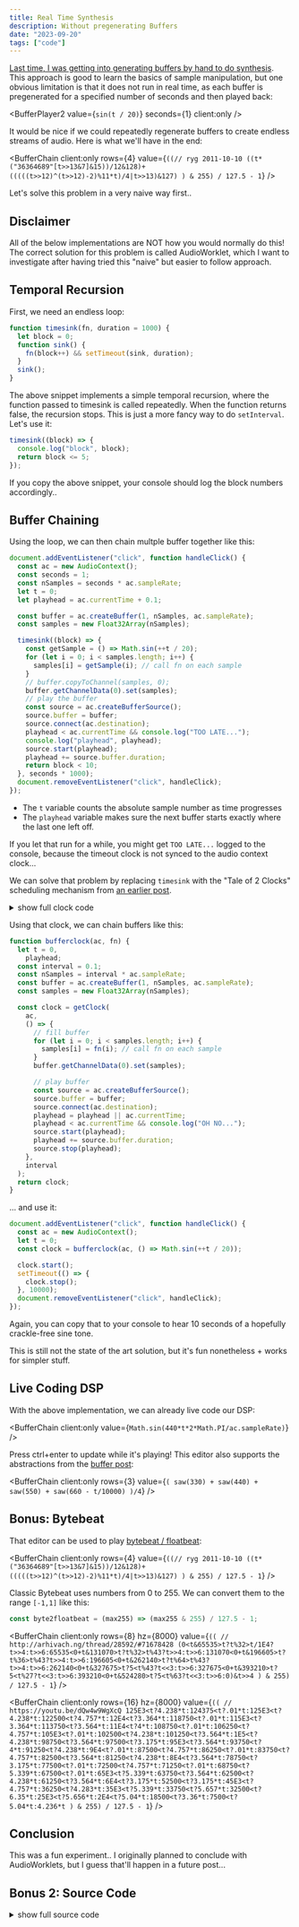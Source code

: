 ```yaml
---
title: Real Time Synthesis
description: Without pregenerating Buffers
date: "2023-09-20"
tags: ["code"]
---
```



[Last time, I was getting into generating buffers by hand to do synthesis](https://loophole-letters.netlify.app/buffers/).
This approach is good to learn the basics of sample manipulation, but one obvious limitation is that it does not run in real time,
as each buffer is pregenerated for a specified number of seconds and then played back:

<BufferPlayer2 value={`sin(t / 20)`} seconds={1} client:only />

It would be nice if we could repeatedly regenerate buffers to create endless streams of audio. Here is what we'll have in the end:

<BufferChain
  client:only
  rows={4}
  value={`((// ryg 2011-10-10
((t*("36364689"[t>>13&7]&15))/12&128)+(((((t>>12)^(t>>12)-2)%11*t)/4|t>>13)&127)
) & 255) / 127.5 - 1`}
/>

Let's solve this problem in a very naive way first..

## Disclaimer

All of the below implementations are NOT how you would normally do this! The correct solution for this problem is called AudioWorklet,
which I want to investigate after having tried this "naive" but easier to follow approach.

## Temporal Recursion

First, we need an endless loop:

```js
function timesink(fn, duration = 1000) {
  let block = 0;
  function sink() {
    fn(block++) && setTimeout(sink, duration);
  }
  sink();
}
```

The above snippet implements a simple temporal recursion, where the function passed to timesink is called repeatedly.
When the function returns false, the recursion stops. This is just a more fancy way to do `setInterval`.
Let's use it:

```js
timesink((block) => {
  console.log("block", block);
  return block <= 5;
});
```

If you copy the above snippet, your console should log the block numbers accordingly..

## Buffer Chaining

Using the loop, we can then chain multple buffer together like this:

```js
document.addEventListener("click", function handleClick() {
  const ac = new AudioContext();
  const seconds = 1;
  const nSamples = seconds * ac.sampleRate;
  let t = 0;
  let playhead = ac.currentTime + 0.1;

  const buffer = ac.createBuffer(1, nSamples, ac.sampleRate);
  const samples = new Float32Array(nSamples);

  timesink((block) => {
    const getSample = () => Math.sin(++t / 20);
    for (let i = 0; i < samples.length; i++) {
      samples[i] = getSample(i); // call fn on each sample
    }
    // buffer.copyToChannel(samples, 0);
    buffer.getChannelData(0).set(samples);
    // play the buffer
    const source = ac.createBufferSource();
    source.buffer = buffer;
    source.connect(ac.destination);
    playhead < ac.currentTime && console.log("TOO LATE...");
    console.log("playhead", playhead);
    source.start(playhead);
    playhead += source.buffer.duration;
    return block < 10;
  }, seconds * 1000);
  document.removeEventListener("click", handleClick);
});
```

- The `t` variable counts the absolute sample number as time progresses
- The `playhead` variable makes sure the next buffer starts exactly where the last one left off.

If you let that run for a while, you might get `TOO LATE...` logged to the console, because the timeout clock is not synced to the audio context clock...

We can solve that problem by replacing `timesink` with the "Tale of 2 Clocks" scheduling mechanism from [an earlier post](https://loophole-letters.vercel.app/web-audio-scheduling).

<details>
<summary>show full clock code</summary>

```js
// generalized "Tale of 2 Clocks" scheduling
function createClock(
  getTime,
  callback, // called slightly before each cycle
  duration = 0.05, // duration of each cycle
  interval = 0.1, // interval between callbacks
  overlap = 0.1 // overlap between callbacks
) {
  let tick = 0; // counts callbacks
  let phase = 0; // next callback time
  let precision = 10 ** 4; // used to round phase
  let minLatency = 0.01;
  const setDuration = (setter) => (duration = setter(duration));
  overlap = overlap || interval / 2;
  const onTick = () => {
    const t = getTime();
    const lookahead = t + interval + overlap; // the time window for this tick
    if (phase === 0) {
      phase = t + minLatency;
    }
    // callback as long as we're inside the lookahead
    while (phase < lookahead) {
      phase = Math.round(phase * precision) / precision;
      phase >= t && callback(phase, duration, tick);
      phase < t && console.log("TOO LATE", phase); // what if latency is added from outside?
      phase += duration; // increment phase by duration
      tick++;
    }
  };
  let intervalID;
  const start = () => {
    clear(); // just in case start was called more than once
    onTick();
    intervalID = setInterval(onTick, interval * 1000);
  };
  const clear = () => intervalID !== undefined && clearInterval(intervalID);
  const pause = () => clear();
  const stop = () => {
    tick = 0;
    phase = 0;
    clear();
  };
  const getPhase = () => phase;
  // setCallback
  return {
    setDuration,
    start,
    stop,
    pause,
    duration,
    interval,
    getPhase,
    minLatency,
  };
}

// clock specific for AudioContext
function getClock(ac, fn, interval) {
  const getTime = () => ac.currentTime;
  const clock = createClock(
    getTime,
    // called slightly before each cycle
    fn,
    interval // duration of each cycle
  );
  return clock;
}
```

</details>

Using that clock, we can chain buffers like this:

```js
function bufferclock(ac, fn) {
  let t = 0,
    playhead;
  const interval = 0.1;
  const nSamples = interval * ac.sampleRate;
  const buffer = ac.createBuffer(1, nSamples, ac.sampleRate);
  const samples = new Float32Array(nSamples);

  const clock = getClock(
    ac,
    () => {
      // fill buffer
      for (let i = 0; i < samples.length; i++) {
        samples[i] = fn(i); // call fn on each sample
      }
      buffer.getChannelData(0).set(samples);

      // play buffer
      const source = ac.createBufferSource();
      source.buffer = buffer;
      source.connect(ac.destination);
      playhead = playhead || ac.currentTime;
      playhead < ac.currentTime && console.log("OH NO...");
      source.start(playhead);
      playhead += source.buffer.duration;
      source.stop(playhead);
    },
    interval
  );
  return clock;
}
```

... and use it:

```js
document.addEventListener("click", function handleClick() {
  const ac = new AudioContext();
  let t = 0;
  const clock = bufferclock(ac, () => Math.sin(++t / 20));

  clock.start();
  setTimeout(() => {
    clock.stop();
  }, 10000);
  document.removeEventListener("click", handleClick);
});
```

Again, you can copy that to your console to hear 10 seconds of a hopefully crackle-free sine tone.

This is still not the state of the art solution, but it's fun nonetheless + works for simpler stuff.

## Live Coding DSP

With the above implementation, we can already live code our DSP:

<BufferChain client:only value={`Math.sin(440*t*2*Math.PI/ac.sampleRate)`} />

Press ctrl+enter to update while it's playing!
This editor also supports the abstractions from the [buffer post](https://loophole-letters.netlify.app/buffers/):

<BufferChain
  client:only
  rows={3}
  value={`(
  saw(330) + saw(440) + saw(550) + saw(660 - t/10000)
)/4`}
/>

## Bonus: Bytebeat

That editor can be used to play [bytebeat / floatbeat](https://github.com/greggman/html5bytebeat):

<BufferChain
  client:only
  rows={4}
  value={`((// ryg 2011-10-10
((t*("36364689"[t>>13&7]&15))/12&128)+(((((t>>12)^(t>>12)-2)%11*t)/4|t>>13)&127)
) & 255) / 127.5 - 1`}
/>

Classic Bytebeat uses numbers from 0 to 255. We can convert them to the range `[-1,1]` like this:

```js
const byte2floatbeat = (max255) => (max255 & 255) / 127.5 - 1;
```

<BufferChain
  client:only
  rows={8}
  hz={8000}
  value={`((
// http://arhivach.ng/thread/28592/#71678428
(0<t&65535>t?t%32>t/1E4?t>>4:t>>6:65535<0+t&131070>t?t%32>t%43?t>>4:t>>6:131070<0+t&196605>t?t%36>t%43?t>>4:t>>6:196605<0+t&262140>t?t%64>t%43?t>>4:t>>6:262140<0+t&327675>t?5<t%43?t<<3:t>>6:327675<0+t&393210>t?5<t%27?t<<3:t>>6:393210<0+t&524280>t?5<t%63?t<<3:t>>6:0)&t>>4
) & 255) / 127.5 - 1`}
/>

<BufferChain
  client:only
  rows={16}
  hz={8000}
  value={`((
// https://youtu.be/dQw4w9WgXcQ
125E3<t?4.238*t:124375<t?.01*t:125E3<t?4.238*t:122500<t?4.757*t:12E4<t?3.364*t:118750<t?.01*t:115E3<t?3.364*t:113750<t?3.564*t:11E4<t?4*t:108750<t?.01*t:106250<t?4.757*t:105E3<t?.01*t:102500<t?4.238*t:101250<t?3.564*t:1E5<t?4.238*t:98750<t?3.564*t:97500<t?3.175*t:95E3<t?3.564*t:93750<t?4*t:91250<t?4.238*t:9E4<t?.01*t:87500<t?4.757*t:86250<t?.01*t:83750<t?4.757*t:82500<t?3.564*t:81250<t?4.238*t:8E4<t?3.564*t:78750<t?3.175*t:77500<t?.01*t:72500<t?4.757*t:71250<t?.01*t:68750<t?5.339*t:67500<t?.01*t:65E3<t?5.339*t:63750<t?3.564*t:62500<t?4.238*t:61250<t?3.564*t:6E4<t?3.175*t:52500<t?3.175*t:45E3<t?4.757*t:36250<t?4.283*t:35E3<t?5.339*t:33750<t?5.657*t:32500<t?6.35*t:25E3<t?5.656*t:2E4<t?5.04*t:18500<t?3.36*t:7500<t?5.04*t:4.236*t
) & 255) / 127.5 - 1`}
/>

## Conclusion

This was a fun experiment.. I originally planned to conclude with AudioWorklets, but I guess that'll happen in a future post...

## Bonus 2: Source Code

<details>
<summary>show full source code</summary>

copy this code into your browser console and click into the page!

minified:

{/* prettier-ignore */}
```js
function createClock(e,t,$=.05,r=.1,n=.1){let c=0,o=0,_=e=>$=e($);n=n||r/2;let l=()=>{let _=e(),l=_+r+n;for(0===o&&(o=_+.01);o<l;)(o=Math.round(1e4*o)/1e4)>=_&&t(o,$,c),o<_&&console.log("TOO LATE",o),o+=$,c++},u,a=()=>{f(),l(),u=setInterval(l,1e3*r)},f=()=>void 0!==u&&clearInterval(u),i=()=>f(),s=()=>{c=0,o=0,f()};return{setDuration:_,start:a,stop:s,pause:i,duration:$,interval:r,getPhase:()=>o,minLatency:.01}}function getClock(e,t,$){let r=createClock(()=>e.currentTime,t,$);return r}function bufferclock(e,t){let $,r=.1*e.sampleRate,n=e.createBuffer(1,r,e.sampleRate),c=new Float32Array(r),o=getClock(e,()=>{for(let r=0;r<c.length;r++)c[r]=t(r);n.getChannelData(0).set(c);let o=e.createBufferSource();o.buffer=n,o.connect(e.destination),($=$||e.currentTime)<e.currentTime&&console.log("OH NO..."),o.start($),$+=o.buffer.duration,o.stop($)},.1);return o}document.addEventListener("click",function e(){let t=new AudioContext,$=0,r=bufferclock(t,()=>((++$*(15&"36364689"[$>>13&7])/12&128)+((($>>12^($>>12)-2)%11*$/4|$>>13)&127)&255)/127.5-1);r.start(),setTimeout(()=>{r.stop()},1e4),document.removeEventListener("click",e)});
```

unminified:

```js
function createClock(
  getTime,
  callback, // called slightly before each cycle
  duration = 0.05, // duration of each cycle
  interval = 0.1, // interval between callbacks
  overlap = 0.1 // overlap between callbacks
) {
  let tick = 0; // counts callbacks
  let phase = 0; // next callback time
  let precision = 10 ** 4; // used to round phase
  let minLatency = 0.01;
  const setDuration = (setter) => (duration = setter(duration));
  overlap = overlap || interval / 2;
  const onTick = () => {
    const t = getTime();
    const lookahead = t + interval + overlap; // the time window for this tick
    if (phase === 0) {
      phase = t + minLatency;
    }
    // callback as long as we're inside the lookahead
    while (phase < lookahead) {
      phase = Math.round(phase * precision) / precision;
      phase >= t && callback(phase, duration, tick);
      phase < t && console.log("TOO LATE", phase); // what if latency is added from outside?
      phase += duration; // increment phase by duration
      tick++;
    }
  };
  let intervalID;
  const start = () => {
    clear(); // just in case start was called more than once
    onTick();
    intervalID = setInterval(onTick, interval * 1000);
  };
  const clear = () => intervalID !== undefined && clearInterval(intervalID);
  const pause = () => clear();
  const stop = () => {
    tick = 0;
    phase = 0;
    clear();
  };
  const getPhase = () => phase;
  // setCallback
  return {
    setDuration,
    start,
    stop,
    pause,
    duration,
    interval,
    getPhase,
    minLatency,
  };
}

// clock specific for AudioContext
function getClock(ac, fn, interval) {
  const getTime = () => ac.currentTime;
  const clock = createClock(
    getTime,
    // called slightly before each cycle
    fn,
    interval // duration of each cycle
  );
  return clock;
}

function bufferclock(ac, fn) {
  let t = 0,
    playhead;
  const interval = 0.1;
  const nSamples = interval * ac.sampleRate;
  const buffer = ac.createBuffer(1, nSamples, ac.sampleRate);
  const samples = new Float32Array(nSamples);

  const clock = getClock(
    ac,
    () => {
      // fill buffer
      for (let i = 0; i < samples.length; i++) {
        samples[i] = fn(i); // call fn on each sample
      }
      buffer.getChannelData(0).set(samples);

      // play buffer
      const source = ac.createBufferSource();
      source.buffer = buffer;
      source.connect(ac.destination);
      playhead = playhead || ac.currentTime;
      playhead < ac.currentTime && console.log("OH NO...");
      source.start(playhead);
      playhead += source.buffer.duration;
      source.stop(playhead);
    },
    interval
  );
  return clock;
}

document.addEventListener("click", function handleClick() {
  const ac = new AudioContext();
  let t = 0;
  const clock = bufferclock(ac, () => {
    t++;
    return (
      // ryg 2011-10-10
      (((((t * ("36364689"[(t >> 13) & 7] & 15)) / 12) & 128) +
        (((((((t >> 12) ^ ((t >> 12) - 2)) % 11) * t) / 4) | (t >> 13)) &
          127)) &
        255) /
        127.5 -
      1
    );
  });

  clock.start();
  setTimeout(() => {
    clock.stop();
  }, 10000);
  document.removeEventListener("click", handleClick);
});
```

</details>

